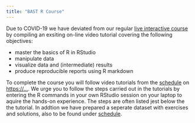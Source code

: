 ```yaml
---
title: "BAST R Course"
---
```

Due to COVID-19 we have deviated from our regular [live interactive course](https://barmsijs.lumc.nl/R_course/) by  compiling an exsiting on-line video tutorial covering the following objectives: 

- master the basics of R in RStudio
- manipulate data
- visualize data and (intermediate) results
- produce reproducible reports using R markdown

To complete the course you will follow video tutorials from the [schedule]() on [https://...](). We urge you to follow the steps carried out in the tutorials by entering the R commands in your own RStudio session on your laptop to aquire the hands-on experience. The steps are often listed jest below the the tutorial. In addtion we have prepared a seperate dataset with exercises and solutions, also to be found under [schedule]().
